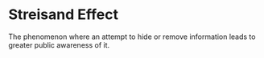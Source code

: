 # Streisand Effect

The phenomenon where an attempt to hide or remove information leads to greater public awareness of it.